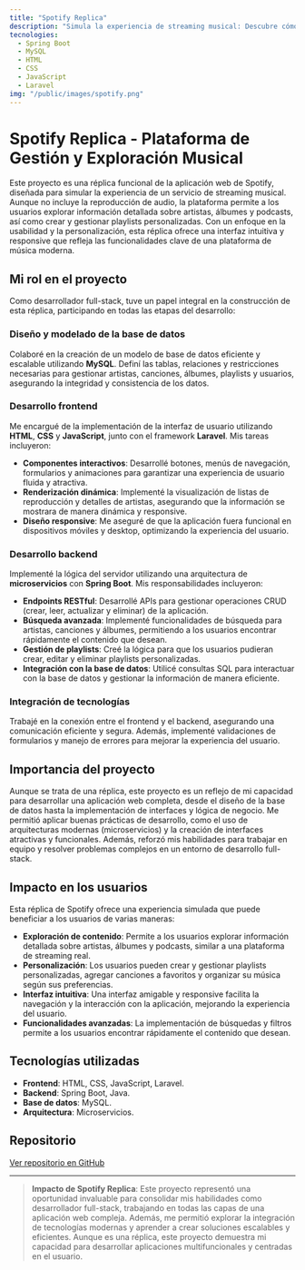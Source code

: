```yaml
---
title: "Spotify Replica"
description: "Simula la experiencia de streaming musical: Descubre cómo desarrollé una réplica funcional de Spotify con enfoque en usabilidad y personalización."
tecnologies:
  - Spring Boot
  - MySQL
  - HTML
  - CSS
  - JavaScript
  - Laravel
img: "/public/images/spotify.png"
---
```


# Spotify Replica - Plataforma de Gestión y Exploración Musical

Este proyecto es una réplica funcional de la aplicación web de Spotify, diseñada para simular la experiencia de un servicio de streaming musical. Aunque no incluye la reproducción de audio, la plataforma permite a los usuarios explorar información detallada sobre artistas, álbumes y podcasts, así como crear y gestionar playlists personalizadas. Con un enfoque en la usabilidad y la personalización, esta réplica ofrece una interfaz intuitiva y responsive que refleja las funcionalidades clave de una plataforma de música moderna.

## Mi rol en el proyecto

Como desarrollador full-stack, tuve un papel integral en la construcción de esta réplica, participando en todas las etapas del desarrollo:

### Diseño y modelado de la base de datos

Colaboré en la creación de un modelo de base de datos eficiente y escalable utilizando **MySQL**. Definí las tablas, relaciones y restricciones necesarias para gestionar artistas, canciones, álbumes, playlists y usuarios, asegurando la integridad y consistencia de los datos.

### Desarrollo frontend

Me encargué de la implementación de la interfaz de usuario utilizando **HTML**, **CSS** y **JavaScript**, junto con el framework **Laravel**. Mis tareas incluyeron:

- **Componentes interactivos**: Desarrollé botones, menús de navegación, formularios y animaciones para garantizar una experiencia de usuario fluida y atractiva.
- **Renderización dinámica**: Implementé la visualización de listas de reproducción y detalles de artistas, asegurando que la información se mostrara de manera dinámica y responsive.
- **Diseño responsive**: Me aseguré de que la aplicación fuera funcional en dispositivos móviles y desktop, optimizando la experiencia del usuario.

### Desarrollo backend

Implementé la lógica del servidor utilizando una arquitectura de **microservicios** con **Spring Boot**. Mis responsabilidades incluyeron:

- **Endpoints RESTful**: Desarrollé APIs para gestionar operaciones CRUD (crear, leer, actualizar y eliminar) de la aplicación.
- **Búsqueda avanzada**: Implementé funcionalidades de búsqueda para artistas, canciones y álbumes, permitiendo a los usuarios encontrar rápidamente el contenido que desean.
- **Gestión de playlists**: Creé la lógica para que los usuarios pudieran crear, editar y eliminar playlists personalizadas.
- **Integración con la base de datos**: Utilicé consultas SQL para interactuar con la base de datos y gestionar la información de manera eficiente.

### Integración de tecnologías

Trabajé en la conexión entre el frontend y el backend, asegurando una comunicación eficiente y segura. Además, implementé validaciones de formularios y manejo de errores para mejorar la experiencia del usuario.

## Importancia del proyecto

Aunque se trata de una réplica, este proyecto es un reflejo de mi capacidad para desarrollar una aplicación web completa, desde el diseño de la base de datos hasta la implementación de interfaces y lógica de negocio. Me permitió aplicar buenas prácticas de desarrollo, como el uso de arquitecturas modernas (microservicios) y la creación de interfaces atractivas y funcionales. Además, reforzó mis habilidades para trabajar en equipo y resolver problemas complejos en un entorno de desarrollo full-stack.

## Impacto en los usuarios

Esta réplica de Spotify ofrece una experiencia simulada que puede beneficiar a los usuarios de varias maneras:

- **Exploración de contenido**: Permite a los usuarios explorar información detallada sobre artistas, álbumes y podcasts, similar a una plataforma de streaming real.
- **Personalización**: Los usuarios pueden crear y gestionar playlists personalizadas, agregar canciones a favoritos y organizar su música según sus preferencias.
- **Interfaz intuitiva**: Una interfaz amigable y responsive facilita la navegación y la interacción con la aplicación, mejorando la experiencia del usuario.
- **Funcionalidades avanzadas**: La implementación de búsquedas y filtros permite a los usuarios encontrar rápidamente el contenido que desean.

## Tecnologías utilizadas

- **Frontend**: HTML, CSS, JavaScript, Laravel.
- **Backend**: Spring Boot, Java.
- **Base de datos**: MySQL.
- **Arquitectura**: Microservicios.

## Repositorio

[Ver repositorio en GitHub](https://github.com/angelcastillo25/spotify_front)

---

> **Impacto de Spotify Replica**: Este proyecto representó una oportunidad invaluable para consolidar mis habilidades como desarrollador full-stack, trabajando en todas las capas de una aplicación web compleja. Además, me permitió explorar la integración de tecnologías modernas y aprender a crear soluciones escalables y eficientes. Aunque es una réplica, este proyecto demuestra mi capacidad para desarrollar aplicaciones multifuncionales y centradas en el usuario.